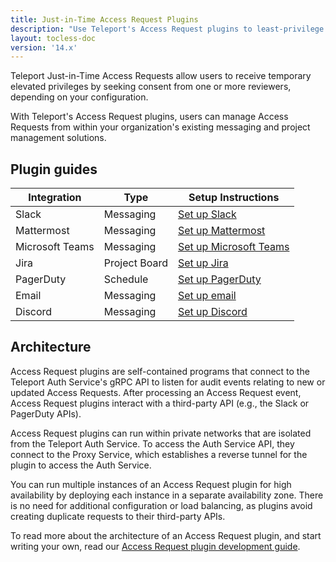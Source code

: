 ```yaml
---
title: Just-in-Time Access Request Plugins
description: "Use Teleport's Access Request plugins to least-privilege access without sacrificing productivity."
layout: tocless-doc
version: '14.x'
---
```


Teleport Just-in-Time Access Requests allow users to receive temporary elevated
privileges by seeking consent from one or more reviewers, depending on your
configuration.

With Teleport's Access Request plugins, users can manage Access Requests from
within your organization's existing messaging and project management solutions.

## Plugin guides

| Integration     | Type          | Setup Instructions                                                                                   |
| --------------- | ------------- | ---------------------------------------------------------------------------------------------------- |
| Slack           | Messaging     | [Set up Slack](/docs/ver/14.x/access-controls/access-request-plugins/ssh-approval-slack)             |
| Mattermost      | Messaging     | [Set up Mattermost](/docs/ver/14.x/access-controls/access-request-plugins/ssh-approval-mattermost)   |
| Microsoft Teams | Messaging     | [Set up Microsoft Teams](/docs/ver/14.x/access-controls/access-request-plugins/ssh-approval-msteams) |
| Jira            | Project Board | [Set up Jira](/docs/ver/14.x/access-controls/access-request-plugins/ssh-approval-jira)               |
| PagerDuty       | Schedule      | [Set up PagerDuty](/docs/ver/14.x/access-controls/access-request-plugins/ssh-approval-pagerduty)     |
| Email           | Messaging     | [Set up email](/docs/ver/14.x/access-controls/access-request-plugins/ssh-approval-email)             |
| Discord         | Messaging     | [Set up Discord](/docs/ver/14.x/access-controls/access-request-plugins/ssh-approval-discord)         |

## Architecture

Access Request plugins are self-contained programs that connect to the Teleport
Auth Service's gRPC API to listen for audit events relating to new or updated
Access Requests. After processing an Access Request event, Access Request plugins
interact with a third-party API (e.g., the Slack or PagerDuty APIs).

Access Request plugins can run within private networks that are isolated from
the Teleport Auth Service. To access the Auth Service API, they connect to the
Proxy Service, which establishes a reverse tunnel for the plugin to access the
Auth Service.

You can run multiple instances of an Access Request plugin for high availability
by deploying each instance in a separate availability zone. There is no need for
additional configuration or load balancing, as plugins avoid creating duplicate
requests to their third-party APIs.

To read more about the architecture of an Access Request plugin, and start
writing your own, read our [Access Request plugin development
guide](/docs/ver/14.x/api/access-plugin).
